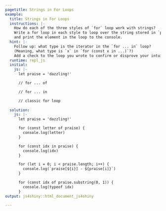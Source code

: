 ```yaml
---
pagetitle: Strings in For Loops
example:
  title: Strings in For Loops
  instructions: |-
    How do each of the three styles of `for` loop work with strings?
    Write a for loop in each style to loop over the string stored in `praise`
    and print the element in the loop to the console.
  hint: |-
    Follow up: what type is the iterator in the `for ... in` loop?
    (Meaning, what type is `x` in `for (const x in ...)`?)
    Add a check to the loop you wrote to confirm or disprove your intuition.
  runtime: repl_js
  initial:
    js: |-
      let praise = 'dazzling!'

      // for ... of

      // for ... in

      // classic for loop
      
  solution:
    js: |-
      let praise = 'dazzling!'

      for (const letter of praise) {
        console.log(letter)
      }

      for (const idx in praise) {
        console.log(idx)
      }

      for (let i = 0; i < praise.length; i++) {
        console.log(`praise[${i}] - ${praise[i]}`)
      }

      for (const idx of praise.substring(0, 1)) {
        console.log(typeof idx)
      }
output: js4shiny::html_document_js4shiny

---
```


